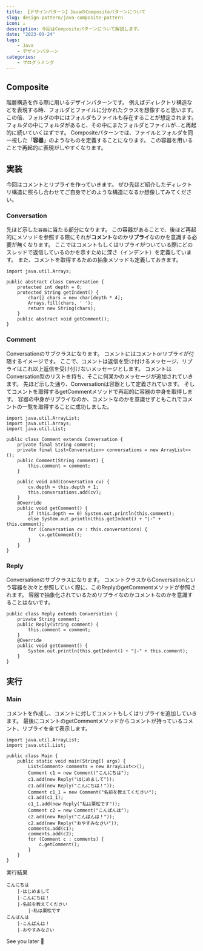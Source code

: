 ```yaml
---
title: 【デザインパターン】JavaのCompositeパターンについて
slug: design-pattern/java-composite-pattern
icon: ☕️
description: 今回はCompositeパターンについて解説します。
date: "2023-09-24"
tags:
    - Java
    - デザインパターン
categories:
    - プログラミング
---
```


## Composite

階層構造を作る際に用いるデザインパターンです。
例えばディレクトリ構造などを表現する時、フォルダとファイルに分かれたクラスを想像すると思います。
この倍、フォルダの中にはフォルダもファイルも存在することが想定されます。
フォルダの中にフォルダがあると、その中にまたフォルダとファイルが…と再起的に続いていくはずです。
Compositeパターンでは、ファイルとフォルダを同一視した「**容器**」のようなものを定義することになります。
この容器を用いることで再起的に表現がしやすくなります。

## 実装

今回はコメントとリプライを作っていきます。
ぜひ先ほど紹介したディレクトリ構造に照らし合わせてご自身でどのような構造になるか想像してみてください。

### Conversation

先ほど示した`容器`に当たる部分になります。
この容器があることで、後ほど再起的にメソッドを参照する際にそれが**コメント**なのか**リプライ**なのかを意識する必要が無くなります。
ここではコメントもしくはリプライがついている際にどのスレッドで返信しているのかを示すために深さ（インデント）を定義しています。
また、コメントを取得するための抽象メソッドも定義しておきます。

```java:java
import java.util.Arrays;

public abstract class Conversation {
    protected int depth = 0;
    protected String getIndent() {
        char[] chars = new char[depth * 4];
        Arrays.fill(chars, ' ');
        return new String(chars);
    }
    public abstract void getComment();
}
```

### Comment

Conversationのサブクラスになります。
コメントにはコメントorリプライが付随するイメージです。
ここで、コメントは返信を受け付けるメッセージ、リプライはこれ以上返信を受け付けないメッセージとします。
コメントはConversation型のリストを持ち、そこに何某かのメッセージが追加されていきます。
先ほど示した通り、Conversationは容器として定義されています。
そしてコメントを取得するgetCommentメソッドで再起的に容器の中身を取得します。
容器の中身がリプライなのか、コメントなのかを意識せずともこれでコメントの一覧を取得することに成功しました。

```java:java
import java.util.ArrayList;
import java.util.Arrays;
import java.util.List;

public class Comment extends Conversation {
    private final String comment;
    private final List<Conversation> conversations = new ArrayList<>();
    public Comment(String comment) {
        this.comment = comment;
    }

    public void add(Conversation cv) {
        cv.depth = this.depth + 1;
        this.conversations.add(cv);
    }
    @Override
    public void getComment() {
        if (this.depth == 0) System.out.println(this.comment);
        else System.out.println(this.getIndent() + "|-" + this.comment);
        for (Conversation cv : this.conversations) {
            cv.getComment();
        }
    }
}
```

### Reply

Conversationのサブクラスになります。
コメントクラスからConversationという容器を次々と参照していく際に、このReplyのgetCommentメソッドが参照されます。
容器で抽象化されているためリプライなのかコメントなのかを意識することはないです。

```java:java
public class Reply extends Conversation {
    private String comment;
    public Reply(String comment) {
        this.comment = comment;
    }
    @Override
    public void getComment() {
        System.out.println(this.getIndent() + "|-" + this.comment);
    }
}
```

## 実行

### Main

コメントを作成し、コメントに対してコメントもしくはリプライを追加していきます。
最後にコメントのgetCommentメソッドからコメントが持っているコメント、リプライを全て表示します。

```java:java
import java.util.ArrayList;
import java.util.List;

public class Main {
    public static void main(String[] args) {
        List<Comment> comments = new ArrayList<>();
        Comment c1 = new Comment("こんにちは");
        c1.add(new Reply("はじめまして"));
        c1.add(new Reply("こんにちは！"));
        Comment c1_1 = new Comment("名前を教えてください");
        c1.add(c1_1);
        c1_1.add(new Reply("私は栗松です"));
        Comment c2 = new Comment("こんばんは");
        c2.add(new Reply("こんばんは！"));
        c2.add(new Reply("おやすみなさい"));
        comments.add(c1);
        comments.add(c2);
        for (Comment c : comments) {
            c.getComment();
        }
    }
}
```

実行結果

```
こんにちは
    |-はじめまして
    |-こんにちは！
    |-名前を教えてください
        |-私は栗松です
こんばんは
    |-こんばんは！
    |-おやすみなさい
```

See you later 👋